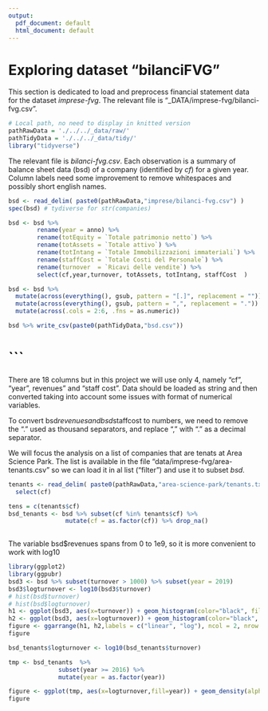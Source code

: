 ```yaml
---
output:
  pdf_document: default
  html_document: default
---
```

# Exploring dataset "bilanciFVG"
This section is dedicated to load and preprocess financial statement data for the dataset *imprese-fvg*. 
The relevant file is "_DATA/imprese-fvg/bilanci-fvg.csv".

```r
# Local path, no need to display in knitted version
pathRawData = './../../_data/raw/'
pathTidyData = './../../_data/tidy/'
library("tidyverse")
```
 
The relevant file is *bilanci-fvg.csv*. Each observation is a summary of balance sheet data (bsd) of a company (identified by *cf*) for a given year. Column labels need some improvement to remove whitespaces and possibly short english names.
 

```r
bsd <- read_delim( paste0(pathRawData,"imprese/bilanci-fvg.csv") ) 
spec(bsd) # tydiverse for str(companies)

```

```r
bsd <- bsd %>% 
        rename(year = anno) %>%
        rename(totEquity = `Totale patrimonio netto`) %>%
        rename(totAssets = `Totale attivo`) %>%
        rename(totIntang = `Totale Immobilizzazioni immateriali`) %>%
        rename(staffCost = `Totale Costi del Personale`) %>%
        rename(turnover  = `Ricavi delle vendite`) %>%
        select(cf,year,turnover, totAssets, totIntang, staffCost  )  

```


```r
bsd <- bsd %>% 
  mutate(across(everything(), gsub, pattern = "[.]", replacement = "")) %>%
  mutate(across(everything(), gsub, pattern = ",", replacement = ".")) %>%
  mutate(across(.cols = 2:6, .fns = as.numeric))

```



```r
bsd %>% write_csv(paste0(pathTidyData,"bsd.csv"))
```


 
# ```
There are 18 columns but in this project we will use only 4, namely "cf", "year", revenues" and "staff cost". Data should be loaded as string and then converted taking into account some issues with format of numerical variables. 
 
To convert bsd$revenues and bsd$staffcost to numbers, we need to remove the "." used as thousand separators, and replace "," with "." as a decimal separator.

We will focus the analysis on a list of companies that are tenats at Area Science Park. The list is available in the file "data/imprese-fvg/area-tenants.csv" so we can load it in al list ("filter") and use it to subset *bsd*.

```r

tenants <- read_delim( paste0(pathRawData,"area-science-park/tenants.txt") ) %>%
  select(cf)  

tens = c(tenants$cf)
bsd_tenants <- bsd %>% subset(cf %in% tenants$cf) %>% 
                mutate(cf = as.factor(cf)) %>% drop_na() 
  
```
The variable bsd$revenues spans from 0 to 1e9, so it is more convenient to work with log10

```r
library(ggplot2)
library(ggpubr)
bsd3 <- bsd %>% subset(turnover > 1000) %>% subset(year = 2019)
bsd3$logturnover <- log10(bsd3$turnover)
# hist(bsd$turnover)
# hist(bsd$logturnover)
h1 <- ggplot(bsd3, aes(x=turnover)) + geom_histogram(color="black", fill="red")
h2 <- ggplot(bsd3, aes(x=logturnover)) + geom_histogram(color="black", fill="green", aes(y=..density..))+  geom_density(alpha=.2, fill="#FF6666") 
figure <- ggarrange(h1, h2,labels = c("linear", "log"), ncol = 2, nrow = 1)
figure

```
 
 
 
```r
bsd_tenants$logturnover <- log10(bsd_tenants$turnover)

tmp <- bsd_tenants  %>%
              subset(year >= 2016) %>% 
              mutate(year = as.factor(year))

figure <- ggplot(tmp, aes(x=logturnover,fill=year)) + geom_density(alpha=.2)  
figure

```
